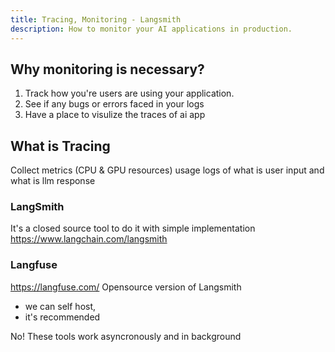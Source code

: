 ```yaml
---
title: Tracing, Monitoring - Langsmith 
description: How to monitor your AI applications in production.
---
```


## Why monitoring is necessary?
1. Track how you're users are using your application.
2. See if any bugs or errors faced in your logs
3. Have a place to visulize the traces of ai app


## What is Tracing
Collect metrics (CPU & GPU resources) usage  logs of what is user input and what is llm response


### LangSmith

It's a closed source tool to do it with simple implementation
https://www.langchain.com/langsmith

### Langfuse
https://langfuse.com/
Opensource version of Langsmith
* we can self host,
* it's recommended




<Accordions type="single">
  <Accordion title="Does these tools effect my application performance?">No! These tools work asyncronously and in background</Accordion>
</Accordions>
